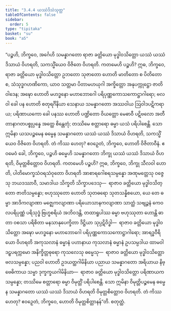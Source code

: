 ```yaml
---
title: "3.4.4 ယဿံဒိသံသုတ္တ"
tableOfContents: false
sidebar:
  order: 5
type: "tipitaka"
basket: "su"
book: "a5"
---
```



<DynamicBreadcrumb />

<Division number="134" book="a5">

<Paragraph number="750" book="a5">
“ပဉ္စဟိ, ဘိက္ခဝေ, အင်္ဂေဟိ သမန္နာဂတော ရာဇာ ခတ္တိယော မုဒ္ဓါဝသိတ္တော ယဿံ ယဿံ ဒိသာယံ ဝိဟရတိ, သကသ္မိံယေဝ ဝိဇိတေ ဝိဟရတိ.
</Paragraph>

<Paragraph number="751" book="a5">
ကတမေဟိ ပဉ္စဟိ? ဣဓ, ဘိက္ခဝေ, ရာဇာ ခတ္တိယော မုဒ္ဓါဝသိတ္တော ဥဘတော သုဇာတော ဟောတိ မာတိတော စ ပိတိတော စ, သံသုဒ္ဓဂဟဏိကော, ယာဝ သတ္တမာ ပိတာမဟယုဂါ အက္ခိတ္တော အနုပက္ကုဋ္ဌော ဇာတိဝါဒေန; အဍ္ဎော ဟောတိ မဟဒ္ဓနော မဟာဘောဂေါ ပရိပုဏ္ဏကောသကောဋ္ဌာဂါရော; ဗလဝါ ခေါ ပန ဟောတိ စတုရင်္ဂိနိယာ သေနာယ သမန္နာဂတော အဿဝါယ ဩဝါဒပဋိကရာယ; ပရိဏာယကော ခေါ ပနဿ ဟောတိ ပဏ္ဍိတော ဝိယတ္တော မေဓာဝီ ပဋိဗလော အတီတာနာဂတပစ္စုပ္ပန္နေ အတ္ထေ စိန္တေတုံ; တဿိမေ စတ္တာရော ဓမ္မာ ယသံ ပရိပါစေန္တိ. သော ဣမိနာ ယသပဉ္စမေန ဓမ္မေန သမန္နာဂတော ယဿံ ယဿံ ဒိသာယံ ဝိဟရတိ, သကသ္မိံယေဝ ဝိဇိတေ ဝိဟရတိ. တံ ကိဿ ဟေတု? ဧဝဉှေတံ, ဘိက္ခဝေ, ဟောတိ ဝိဇိတာဝီနံ.
</Paragraph>

<Paragraph number="752" book="a5">
ဧဝမေဝံ ခေါ, ဘိက္ခဝေ, ပဉ္စဟိ ဓမ္မေဟိ သမန္နာဂတော ဘိက္ခု ယဿံ ယဿံ ဒိသာယံ ဝိဟရတိ, ဝိမုတ္တစိတ္တောဝ ဝိဟရတိ. ကတမေဟိ ပဉ္စဟိ? ဣဓ, ဘိက္ခဝေ, ဘိက္ခု သီလဝါ ဟောတိ, ပါတိမောက္ခသံဝရသံဝုတော ဝိဟရတိ အာစာရဂေါစရသမ္ပန္နော အဏုမတ္တေသု ဝဇ္ဇေသု ဘယဒဿာဝီ, သမာဒါယ သိက္ခတိ သိက္ခာပဒေသု—  ရာဇာဝ ခတ္တိယော မုဒ္ဓါဝသိတ္တော ဇာတိသမ္ပန္နော; ဗဟုဿုတော ဟောတိ သုတဓရော သုတသန္နိစယော, ယေ တေ ဓမ္မာ အာဒိကလျာဏာ မဇ္ဈေကလျာဏာ ပရိယောသာနကလျာဏာ သာတ္ထံ သဗျဉ္ဇနံ ကေဝလပရိပုဏ္ဏံ ပရိသုဒ္ဓံ ဗြဟ္မစရိယံ အဘိဝဒန္တိ, တထာရူပါဿ ဓမ္မာ ဗဟုဿုတာ ဟောန္တိ ဓာတာ ဝစသာ ပရိစိတာ မနသာနုပေက္ခိတာ ဒိဋ္ဌိယာ သုပ္ပဋိဝိဒ္ဓါ—  ရာဇာဝ ခတ္တိယော မုဒ္ဓါဝသိတ္တော အဍ္ဎော မဟဒ္ဓနော မဟာဘောဂေါ ပရိပုဏ္ဏကောသကောဋ္ဌာဂါရော; အာရဒ္ဓဝီရိယော ဝိဟရတိ အကုသလာနံ ဓမ္မာနံ ပဟာနာယ ကုသလာနံ ဓမ္မာနံ ဥပသမ္ပဒါယ ထာမဝါ ဒဠှပရက္ကမော အနိက္ခိတ္တဓုရော ကုသလေသု ဓမ္မေသု—  ရာဇာဝ ခတ္တိယော မုဒ္ဓါဝသိတ္တော ဗလသမ္ပန္နော; ပညဝါ ဟောတိ ဥဒယတ္ထဂါမိနိယာ ပညာယ သမန္နာဂတော အရိယာယ နိဗ္ဗေဓိကာယ သမ္မာ ဒုက္ခက္ခယဂါမိနိယာ—  ရာဇာဝ ခတ္တိယော မုဒ္ဓါဝသိတ္တော ပရိဏာယကသမ္ပန္နော; တဿိမေ စတ္တာရော ဓမ္မာ ဝိမုတ္တိံ ပရိပါစေန္တိ. သော ဣမိနာ ဝိမုတ္တိပဉ္စမေန ဓမ္မေန သမန္နာဂတော ယဿံ ယဿံ ဒိသာယံ ဝိဟရတိ ဝိမုတ္တစိတ္တောဝ ဝိဟရတိ. တံ ကိဿ ဟေတု? ဧဝဉှေတံ, ဘိက္ခဝေ, ဟောတိ ဝိမုတ္တစိတ္တာနန်”တိ.

</Paragraph>
</Division>

<Paragraph number="753" type="center" book="a5">
စတုတ္ထံ.
</Paragraph>